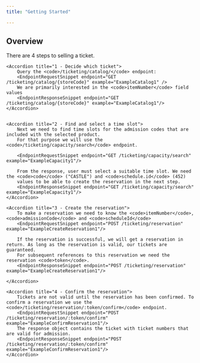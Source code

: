 ---
title: "Getting Started"

---

## Overview

There are 4 steps to selling a ticket.
<AccordionGroup>
    
    <Accordion title="1 - Decide which ticket">
        Query the <code>/ticketing/catalog/</code> endpoint:
        <EndpointRequestSnippet endpoint="GET /ticketing/catalog/{storeCode}" example="ExampleCatalog1" /> 
        We are primarily interested in the <code>itemNumber</code> field values
        <EndpointResponseSnippet endpoint="GET /ticketing/catalog/{storeCode}" example="ExampleCatalog1"/> 
    </Accordion>
    

    <Accordion title="2 - Find and select a time slot">
        Next we need to find time slots for the admission codes that are included with the selected product. 
        For that purpose we will use the <code>/ticketing/capacity/search</code> endpoint.

        <EndpointRequestSnippet endpoint="GET /ticketing/capacity/search" example="ExampleCapacity1"/> 

        From the response, user must select a suitable time slot. We need the <code>code</code> ("CASTLE") and <code>schedule.id</code> (452)
        values to be able to create the reservation in the next step.  
        <EndpointResponseSnippet endpoint="GET /ticketing/capacity/search" example="ExampleCapacity1"/> 
    </Accordion>

    <Accordion title="3 - Create the reservation">
        To make a reservation we need to know the <code>itemNumber</code>, <code>admissionCode</code> and <code>scheduleId</code>
        <EndpointRequestSnippet endpoint="POST /ticketing/reservation" example="ExampleCreateReservation1"/> 

        If the reservation is successful, we will get a reservation in return. As long as the reservation is valid, our tickets are guaranteed.
        For subsequent references to this reservation we need the reservation <code>token</code>.
        <EndpointResponseSnippet endpoint="POST /ticketing/reservation" example="ExampleCreateReservation1"/> 

    </Accordion>

    <Accordion title="4 - Confirm the reservation">
        Tickets are not valid until the reservation has been confirmed. To confirm a reservation we use the <code>/ticketing/reservation/:token/confirm</code> endpoint.
        <EndpointRequestSnippet endpoint="POST /ticketing/reservation/:token/confirm" example="ExampleConfirmReservation1"/> 
        The response object contains the ticket with ticket numbers that are valid for admission.
        <EndpointResponseSnippet endpoint="POST /ticketing/reservation/:token/confirm" example="ExampleConfirmReservation1"/> 
    </Accordion>

</AccordionGroup>
